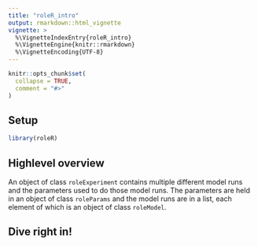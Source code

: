 ```yaml
---
title: "roleR_intro"
output: rmarkdown::html_vignette
vignette: >
  %\VignetteIndexEntry{roleR_intro}
  %\VignetteEngine{knitr::rmarkdown}
  %\VignetteEncoding{UTF-8}
---
```


```r
knitr::opts_chunk$set(
  collapse = TRUE,
  comment = "#>"
)
```

## Setup

```r
library(roleR)
```


## Highlevel overview

An object of class `roleExperiment` contains multiple different model runs and the parameters used to do those model runs.  The parameters are held in an object of class `roleParams` and the model runs are in a list, each element of which is an object of class `roleModel`.

## Dive right in!


